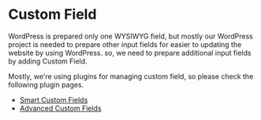 # Custom Field

WordPress is prepared only one WYSIWYG field, but mostly our WordPress project is needed to prepare other input fields for easier to updating the website by using WordPress. so, we need to prepare additional input fields by adding Custom Field.

Mostly, we're using plugins for managing custom field, so please check the following plugin pages.

* [Smart Custom Fields](/docs/wordpress/plugins/custom-field/smart-custom-fields)
* [Advanced Custom Fields](/docs/wordpress/plugins/custom-field/advanced-custom-fields)